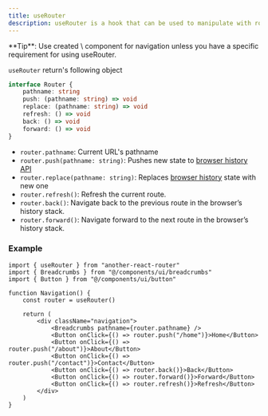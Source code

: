 ```yaml
---
title: useRouter
description: useRouter is a hook that can be used to manipulate with router
---
```


<Callout className="mt-6">
	**Tip**: Use created \<Link /> component for navigation unless you have a
	specific requirement for using useRouter.
</Callout>

`useRouter` return's following object

```ts
interface Router {
	pathname: string
	push: (pathname: string) => void
	replace: (pathname: string) => void
	refresh: () => void
	back: () => void
	forward: () => void
}
```

- `router.pathname`: Current URL's pathname
- `router.push(pathname: string)`: Pushes new state to [browser history API](https://developer.mozilla.org/docs/Web/API/History_API)
- `router.replace(pathname: string)`: Replaces [browser history](https://developer.mozilla.org/docs/Web/API/History_API) state with new one
- `router.refresh()`: Refresh the current route.
- `router.back()`: Navigate back to the previous route in the browser’s history stack.
- `router.forward()`: Navigate forward to the next route in the browser’s history stack.

### Example

```tsx
import { useRouter } from "another-react-router"
import { Breadcrumbs } from "@/components/ui/breadcrumbs"
import { Button } from "@/components/ui/button"

function Navigation() {
	const router = useRouter()

	return (
		<div className="navigation">
			<Breadcrumbs pathname={router.pathname} />
			<Button onClick={() => router.push("/home")}>Home</Button>
			<Button onClick={() => router.push("/about")}>About</Button>
			<Button onClick={() => router.push("/contact")}>Contact</Button>
			<Button onClick={() => router.back()}>Back</Button>
			<Button onClick={() => router.forward()}>Forward</Button>
			<Button onClick={() => router.refresh()}>Refresh</Button>
		</div>
	)
}
```
